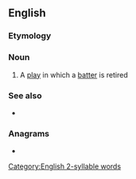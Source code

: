 {{also|put-out|put out}}
==English==

===Etymology===
{{compound|en|put|out}}

===Noun===
{{en-noun}}

# {{lb|en|baseball}} A [[play]] in which a [[batter]] is retired

===See also===
* {{l|en|put out}}

===Anagrams===
* {{anagrams|en|a=opttuu|output}}

[[Category:English 2-syllable words]]